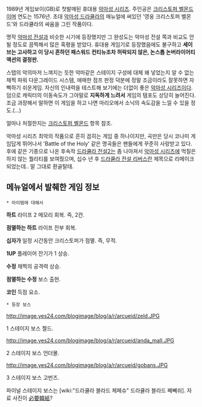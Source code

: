1989년 게임보이(GB)로 첫발매된 휴대용 [[악마성 시리즈]]. 주인공은 [[크리스토퍼 벨몬드]]이며 연도는 1576년. 초대 [[악마성 드라큘라]]의 매뉴얼에 써있던 '영웅 크리스토퍼 벨몬드'와 드라큘라의 싸움을 그린 작품이다.

명작 [[악마성 전설]]과 비슷한 시기에 등장했지만 그 완성도는 악마성 전설 쪽과 비교도 안될 정도로 끔찍해서 많은 혹평을 받았다. 휴대용 게임기로 등장했음에도 불구하고 '''세이브는 고사하고 이 당시 흔하던 패스워드 컨티뉴조차 허락되지 않은, 논스톱 논버라이어티 액션의 결정판.''' 

스탭의 악의마저 느껴지는 듯한 악마같은 스테이지 구성에 대체 왜 넣었는지 알 수 없는 채찍 파워 다운그레이드 시스템, 애매한 점프 판정 덕분에 정말 조금이라도 잘못하면 자뻑하기 쉬운게임. 자신의 인내력을 테스트해 보기에는 더없이 좋은 [[악마성 시리즈]]이다. 덤으로 캐릭터의 이동속도가 그야말로 '''지독하게 느려서''' 게임의 템포도 상당히 늘어진다. 조금 과장해서 말하면 이 게임을 하고 나면 마리오에서 소닉의 속도감을 느낄 수 있을 정도.(…)

얼마나 처절한지는 [[크리스토퍼 벨몬드]] 항목 참조.

악마성 시리즈 최악의 작품으로 흔히 꼽히는 게임 중 하나이지만, 곡만은 당시 코나미 게임답게 뛰어나서 'Battle of the Holy' 같은 명곡들은 팬들에게 꾸준히 사랑받고 있다. 후에 같은 기종으로 나온 후속작 [[드라큘라 전설2]]는 좀 나아져서 [[악마성 시리즈]]에 먹칠은 하지 않는 퀄리티를 보여줬으며, 십수 년 후 [[드라큘라 전설 리버스]]란 제목으로 리메이크되었는데.. 말 그대로 환골탈태.

== 메뉴얼에서 발췌한 게임 정보 ==

 * 아이템에 대해서

'''하트'''
라이프 2 메모리 회복. 즉, 2칸.

'''점멸하는 하트'''
라이프 전부 회복.

'''십자가'''
일정 시간동안 크리스토퍼가 점멸. 즉, 무적.

'''1UP'''
플레이어 잔기가 1 상승.

'''수정'''
채찍의 공격력 상승.

'''점멸하는 수정'''
보스 출현.

'''코인'''
득점 요소.


 * 등장 보스

http://image.yes24.com/blogimage/blog/a/r/arcueid/zeld.JPG

1 스테이지 보스 젤드.

http://image.yes24.com/blogimage/blog/a/r/arcueid/anda_mall.JPG

2 스테이지 보스 언더몰.

http://image.yes24.com/blogimage/blog/a/r/arcueid/gobans.JPG

3 스테이지 보스 고번즈.

파이널 스테이지 보스는 [wiki:"드라큘라 블라드 체페슈" 드라큘라 블라드 쩨뻬쉬]. 자료 사진이 [[必要韓紙]]?
